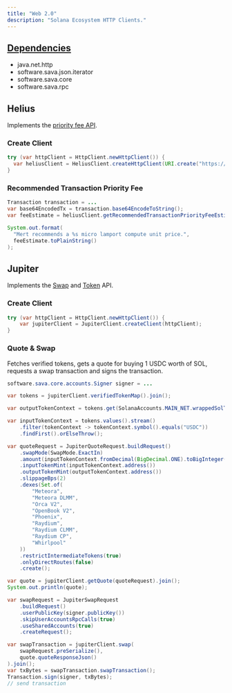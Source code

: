 ```yaml
---
title: "Web 2.0"
description: "Solana Ecosystem HTTP Clients."
---
```


<Card title="GitHub Repository" icon="github" horizontal={true} href="https://github.com/sava-software/solana-web2" />

## [Dependencies](https://github.com/sava-software/solana-web2/blob/main/solana-web2/src/main/java/module-info.java)
  - java.net.http
  - software.sava.json.iterator
  - software.sava.core
  - software.sava.rpc

## Helius

Implements the [priority fee API](https://docs.helius.dev/solana-apis/priority-fee-api).

### Create Client

```java
try (var httpClient = HttpClient.newHttpClient()) {
  var heliusClient = HeliusClient.createHttpClient(URI.create("https://mainnet.helius-rpc.com/?api-key="), httpClient);
}
```

### Recommended Transaction Priority Fee

```java
Transaction transaction = ...
var base64EncodedTx = transaction.base64EncodeToString();
var feeEstimate = heliusClient.getRecommendedTransactionPriorityFeeEstimate(base64EncodedTx).join();

System.out.format(
  "Mert recommends a %s micro lamport compute unit price.",
  feeEstimate.toPlainString()
);
```

## Jupiter

Implements the [Swap](https://dev.jup.ag/docs/api/swap-api) and [Token](https://dev.jup.ag/docs/api/token-api/v2) API.


### Create Client

```java
try (var httpClient = HttpClient.newHttpClient()) {
    var jupiterClient = JupiterClient.createClient(httpClient);
}
```

### Quote & Swap

Fetches verified tokens, gets a quote for buying 1 USDC worth of SOL, requests a swap transaction and signs the transaction.

```java
software.sava.core.accounts.Signer signer = ...

var tokens = jupiterClient.verifiedTokenMap().join();

var outputTokenContext = tokens.get(SolanaAccounts.MAIN_NET.wrappedSolTokenMint());

var inputTokenContext = tokens.values().stream()
    .filter(tokenContext -> tokenContext.symbol().equals("USDC"))
    .findFirst().orElseThrow();

var quoteRequest = JupiterQuoteRequest.buildRequest()
    .swapMode(SwapMode.ExactIn)
    .amount(inputTokenContext.fromDecimal(BigDecimal.ONE).toBigInteger())
    .inputTokenMint(inputTokenContext.address())
    .outputTokenMint(outputTokenContext.address())
    .slippageBps(2)
    .dexes(Set.of(
        "Meteora",
        "Meteora DLMM",
        "Orca V2",
        "OpenBook V2",
        "Phoenix",
        "Raydium",
        "Raydium CLMM",
        "Raydium CP",
        "Whirlpool"
    ))
    .restrictIntermediateTokens(true)
    .onlyDirectRoutes(false)
    .create();

var quote = jupiterClient.getQuote(quoteRequest).join();
System.out.println(quote);

var swapRequest = JupiterSwapRequest
    .buildRequest()
    .userPublicKey(signer.publicKey())
    .skipUserAccountsRpcCalls(true)
    .useSharedAccounts(true)
    .createRequest();

var swapTransaction = jupiterClient.swap(
    swapRequest.preSerialize(),
    quote.quoteResponseJson()
).join();
var txBytes = swapTransaction.swapTransaction();
Transaction.sign(signer, txBytes);
// send transaction
```
